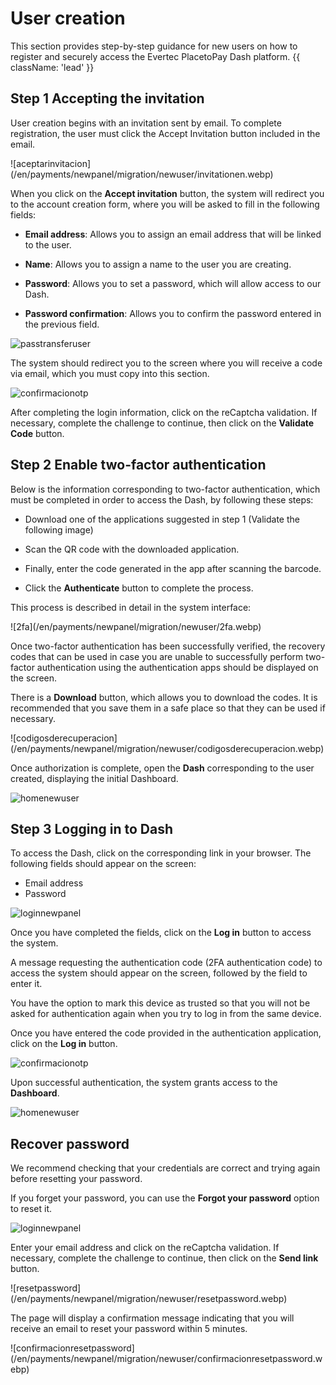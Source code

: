 

# User creation

This section provides step-by-step guidance for new users on how to register and securely access the Evertec PlacetoPay Dash platform. {{ className: 'lead' }}

## Step 1 Accepting the invitation

User creation begins with an invitation sent by email. To complete registration, the user must click the Accept Invitation button included in the email.

<CenteredContainer>
   ![aceptarinvitacion](/en/payments/newpanel/migration/newuser/invitationen.webp)
</CenteredContainer>

When you click on the **Accept invitation** button, the system will redirect you to the account creation form, where you will be asked to fill in the following fields:

- **Email address**: Allows you to assign an email address that will be linked to the user. 

- **Name**: Allows you to assign a name to the user you are creating.

- **Password**: Allows you to set a password, which will allow access to our Dash.

- **Password confirmation**: Allows you to confirm the password entered in the previous field. 

![passtransferuser](/en/payments/newpanel/migration/newuser/confirmvalidationen.webp)

The system should redirect you to the screen where you will receive a code via email, which you must copy into this section.

![confirmacionotp](/en/payments/newpanel/migration/newuser/codeotpen.webp)

After completing the login information, click on the reCaptcha validation. If necessary, complete the challenge to continue, then click on the **Validate Code** button.  

## Step 2 Enable two-factor authentication

Below is the information corresponding to two-factor authentication, which must be completed in order to access the Dash, by following these steps:

- Download one of the applications suggested in step 1 (Validate the following image)

- Scan the QR code with the downloaded application. 

- Finally, enter the code generated in the app after scanning the barcode.

- Click the **Authenticate** button to complete the process.

This process is described in detail in the system interface:

<CenteredContainer>
![2fa](/en/payments/newpanel/migration/newuser/2fa.webp)
</CenteredContainer>

Once two-factor authentication has been successfully verified, the recovery codes that can be used in case you are unable to successfully perform two-factor authentication using the authentication apps should be displayed on the screen.  

There is a **Download** button, which allows you to download the codes. It is recommended that you save them in a safe place so that they can be used if necessary.   

<CenteredContainer>
![codigosderecuperacion](/en/payments/newpanel/migration/newuser/codigosderecuperacion.webp)
</CenteredContainer>

Once authorization is complete, open the **Dash** corresponding to the user created, displaying the initial Dashboard.  

![homenewuser](/en/payments/newpanel/migration/newuser/dashen.webp)

## Step 3 Logging in to Dash

To access the Dash, click on the corresponding link in your browser. The following fields should appear on the screen:
- Email address
- Password

![loginnewpanel](/en/payments/newpanel/migration/newuser/loginhomeen.webp)

Once you have completed the fields, click on the **Log in** button to access the system.  

A message requesting the authentication code (2FA authentication code) to access the system should appear on the screen, followed by the field to enter it.  

You have the option to mark this device as trusted so that you will not be asked for authentication again when you try to log in from the same device.  

Once you have entered the code provided in the authentication application, click on the **Log in** button. 

![confirmacionotp](/en/payments/newpanel/migration/newuser/authenticate.webp)

Upon successful authentication, the system grants access to the **Dashboard**. 

![homenewuser](/en/payments/newpanel/migration/newuser/dashen.webp)

## Recover password

<Note type="error"> We recommend checking that your credentials are correct and trying again before resetting your password. </Note>

If you forget your password, you can use the **Forgot your password** option to reset it.

![loginnewpanel](/en/payments/newpanel/migration/newuser/loginhomeen.webp)

Enter your email address and click on the reCaptcha validation. If necessary, complete the challenge to continue, then click on the **Send link** button. 

<CenteredContainer>
![resetpassword](/en/payments/newpanel/migration/newuser/resetpassword.webp)
</CenteredContainer>

The page will display a confirmation message indicating that you will receive an email to reset your password within 5 minutes.

<CenteredContainer>
![confirmacionresetpassword](/en/payments/newpanel/migration/newuser/confirmacionresetpassword.webp)
</CenteredContainer>